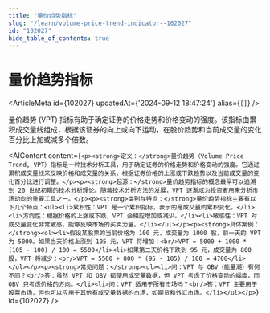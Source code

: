 ```yaml
---
title: "量价趋势指标"
slug: "/learn/volume-price-trend-indicator--102027"
id: "102027"
hide_table_of_contents: true
---
```



# 量价趋势指标

<ArticleMeta id={102027} updatedAt={'2024-09-12 18:47:24'} alias={`[]`} />
<div className='border-solid border-b border-t-0 my-4 border-[var(--ifm-color-gray-300)]' />

量价趋势 (VPT) 指标有助于确定证券的价格走势和价格变动的强度。该指标由累积成交量线组成，根据该证券的向上或向下运动，在股价趋势和当前成交量的变化百分比上加或减多个倍数。

<AIContent content={`<p><strong>定义：</strong>量价趋势（Volume Price Trend, VPT）指标是一种技术分析工具，用于确定证券的价格走势和价格变动的强度。它通过累积成交量线来反映价格和成交量的关系，根据证券价格的上涨或下跌趋势以及当前成交量的变化百分比进行调整。</p><p><strong>起源：</strong>量价趋势指标的概念最早可以追溯到 20 世纪初期的技术分析理论。随着技术分析方法的发展，VPT 逐渐成为投资者用来分析市场动向的重要工具之一。</p><p><strong>类别与特点：</strong>量价趋势指标主要有以下几个特点：<ul><li>累积性：VPT 是一个累积指标，表示的是成交量的累积变化。</li><li>方向性：根据价格的上涨或下跌，VPT 会相应增加或减少。</li><li>敏感性：VPT 对成交量变化非常敏感，能够反映市场的买卖力量。</li></ul></p><p><strong>具体案例：</strong><ol><li>假设某股票的当前价格为 100 元，成交量为 1000 股，前一天的 VPT 为 5000。如果当天价格上涨到 105 元，VPT 将增加：<br/>VPT = 5000 + 1000 * (105 - 100) / 100 = 5500</li><li>如果第二天价格下跌到 95 元，成交量为 800 股，VPT 将减少：<br/>VPT = 5500 + 800 * (95 - 105) / 100 = 4700</li></ol></p><p><strong>常见问题：</strong><ul><li>问：VPT 与 OBV（能量潮）有何不同？<br/>答：虽然 VPT 和 OBV 都使用成交量数据，但 VPT 考虑了价格变动的幅度，而 OBV 只考虑价格的方向。</li><li>问：VPT 适用于所有市场吗？<br/>答：VPT 主要用于股票市场，但也可以应用于其他有成交量数据的市场，如期货和外汇市场。</li></ul></p>`} id={102027} />
